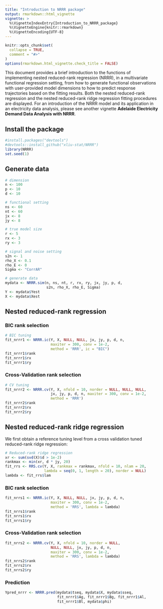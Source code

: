 ```yaml
---
title: "Introduction to NRRR package"
output: rmarkdown::html_vignette
vignette: >
  %\VignetteIndexEntry{Introduction_to_NRRR_package}
  %\VignetteEngine{knitr::rmarkdown}
  %\VignetteEncoding{UTF-8}
---
```


```r
knitr::opts_chunk$set(
  collapse = TRUE,
  comment = "#>"
)
options(rmarkdown.html_vignette.check_title = FALSE)
```

This document provides a brief introduction to the functions of implementing nested reduced-rank regression (NRRR), in a multivariate functional regression setting, from how to generate functional observations with user-provided model dimensions to how to predict response trajectories based on the fitting results. Both the nested reduced-rank regression and the nested reduced-rank ridge regression fitting procedures are displayed. For an introduction of the NRRR model and its application in an electricity data analysis, please see another vignette **Adelaide Electricity Demand Data Analysis with NRRR**. 

## Install the package
```r
#install.packages("devtools")
#devtools::install_github("xliu-stat/NRRR")
library(NRRR)
set.seed(1)
```

## Generate data
```r
# dimension
n <- 100
p <- 10
d <- 10

# functional setting
ns <- 60
nt <- 60
jx <- 8
jy <- 8

# true model size
r <- 5
rx <- 3
ry <- 3

# signal and noise setting
s2n <- 1
rho_X <- 0.1
rho_E <- 0
Sigma <- "CorrAR"

# generate data
mydata <- NRRR.sim(n, ns, nt, r, rx, ry, jx, jy, p, d,
                   s2n, rho_X, rho_E, Sigma)
Y <- mydata$Yest
X <- mydata$Xest
```

## Nested reduced-rank regression
### BIC rank selection
```r
# BIC tuning
fit_nrrr1 <- NRRR.ic(Y, X, NULL, NULL, jx, jy, p, d, n, 
                     maxiter = 300, conv = 1e-2,
                     method = 'RRR', ic = "BIC")
fit_nrrr1$rank
fit_nrrr1$rx
fit_nrrr1$ry
```

### Cross-Validation rank selection
```r
# CV tuning
fit_nrrr2 <- NRRR.cv(Y, X, nfold = 10, norder = NULL, NULL, NULL,
                     jx, jy, p, d, n, maxiter = 300, conv = 1e-2, 
                     method = 'RRR')
fit_nrrr2$rank
fit_nrrr2$rx
fit_nrrr2$ry
```


## Nested reduced-rank ridge regression
We first obtain a reference tuning level from a cross validation tuned reduced-rank ridge regression:
```r
# Reduced-rank ridge regression
xr <- sum(svd(X)$d > 1e-2)
rankmax <- min(xr, d * jy, 20) 
fit_rrs <- RRS.cv(Y, X, rankmax = rankmax, nfold = 10, nlam = 20, 
                  lambda = seq(0, 1, length = 20), norder = NULL)
lambda <- fit_rrs$lam
```

### BIC rank selection
```r
fit_nrrs1 <- NRRR.ic(Y, X, NULL, NULL, jx, jy, p, d, n, 
                     maxiter = 300, conv = 1e-2,
                     method = 'RRS', lambda = lambda)
fit_nrrs1$rank
fit_nrrs1$rx
fit_nrrs1$ry
```

### Cross-Validation rank selection
```r
fit_nrrs2 <- NRRR.cv(Y, X, nfold = 10, norder = NULL,
                     NULL, NULL, jx, jy, p, d, n,
                     maxiter = 300, conv = 1e-2,  
                     method = 'RRS', lambda = lambda)
fit_nrrs2$rank
fit_nrrs2$rx
fit_nrrs2$ry
```


### Prediction
```r
Ypred_nrrr <- NRRR.pred(mydata$tseq, mydata$X, mydata$sseq,
                        fit_nrrr1$Ag, fit_nrrr1$Bg, fit_nrrr1$Al, 
                        fit_nrrr1$Bl, mydata$phi)
```

